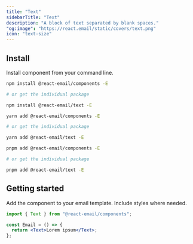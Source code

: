 ```yaml
---
title: "Text"
sidebarTitle: "Text"
description: "A block of text separated by blank spaces."
"og:image": "https://react.email/static/covers/text.png"
icon: "text-size"
---
```



## Install

Install component from your command line.

<CodeGroup>

```sh npm
npm install @react-email/components -E

# or get the individual package

npm install @react-email/text -E
```

```sh yarn
yarn add @react-email/components -E

# or get the individual package

yarn add @react-email/text -E
```

```sh pnpm
pnpm add @react-email/components -E

# or get the individual package

pnpm add @react-email/text -E
```

</CodeGroup>

## Getting started

Add the component to your email template. Include styles where needed.

```jsx
import { Text } from "@react-email/components";

const Email = () => {
  return <Text>Lorem ipsum</Text>;
};
```

<Support/>
